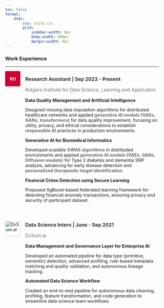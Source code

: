 ```yaml
---
toc: false
format:
    html:
        css: style.css
        grid:
            sidebar-width: 0px
            body-width: 800px
            margin-width: 0px
---
```


```{=html}
<style>
.project p:has(strong) { margin-bottom: 0.25rem !important; }
.experience-container { 
  font-size: 0.9rem !important; 
}
.highlight-tech { font-weight: bold; color: rgb(105, 106, 108); }

.experience-item {
  display: flex;
  gap: 1rem;
  margin-bottom: 2rem;
}

.company-logo {
  flex-shrink: 0;
  width: 50px;
  height: 50px;
}

.company-logo img {
  width: 100%;
  height: 100%;
  object-fit: contain;
  border-radius: 4px;
}

.experience-content {
  flex: 1;
}

.experience-header {
  margin-bottom: 1rem;
}

.position-line {
  font-weight: 600;
  font-size: 1.0rem;
  margin-bottom: 0.25rem;
}

.company-line {
  color: #6c757d;
  font-size: 0.95rem;
}

.company-line a {
  color: #6c757d;
  text-decoration: none;
}

.company-line a:hover {
  text-decoration: underline;
}
</style>
```

```{=html}
<!-- ## Education

:::: experience-container
::: project

**Rutgers Business School, Ph.D.** | 2020-2026

Information Technology, Advisor: Dr. Jaideep Vaidya

**University of Southern California, M.S.** | 2018-2020

Computer Science, Advisor: Dr. Jianhua Zhao

**Zhejiang University, B.S.** | 2013-2017

Physics | 1st class merit (top 5%)

:::
:::: -->
```

### Work Experience

------------------------------------------------------------------------

::::::::::: experience-item
:::: company-logo
::: {style="width: 50px; height: 50px; background-color: #CC0033; border-radius: 4px; display: flex; align-items: center; justify-content: center; color: white; font-weight: bold; font-size: 14px;"}
RU
:::
::::

:::::::: experience-content
::::: experience-header
::: position-line
Research Assistant \| Sep 2023 - Present
:::

::: company-line
<a href="https://sites.rutgers.edu/idsla/" target="_blank">Rutgers Institute for Data Science, Learning and Application</a>
:::
:::::

:::: experience-container
::: project
**Data Quality Management and Artificial Intelligence**

Designed missing data imputation algorithms for distributed healthcare networks and applied [generative AI models (VAEs, GANs, transformers)]{.highlight-tech} for data quality improvement, focusing on utility, privacy, and ethical considerations to establish [responsible AI]{.highlight-tech} practices in production environments.

**Generative AI for Biomedical Informatics**

Developed scalable [GWAS algorithms]{.highlight-tech} in distributed environments and applied [generative AI models (VAEs, GANs, Diffusion models)]{.highlight-tech} for Type 2 diabetes and dementia SNP analysis, advancing for early disease detection and [personalized therapeutic target identification]{.highlight-tech}.

**Financial Crime Detection using Secure Learning**

Proposed XgBoost-based federated learning framework for detecting financial anomaly transactions, ensuring privacy and security of participant dataset.
:::
::::
::::::::
:::::::::::

:::::::::: experience-item
::: company-logo
<img src="images/dvsum.jfif" alt="DvSum.ai"/>
:::

:::::::: experience-content
::::: experience-header
::: position-line
Data Science Intern \| June - Sep 2021
:::

::: company-line
<a href="https://dvsum.ai/" target="_blank">DvSum.ai</a>
:::
:::::

:::: experience-container
::: project
**Data Management and Governance Layer for Enterprise AI**

Developed an automated pipeline for data type (primitive, semantic) detection, advanced profiling, rule-based metadata matching and quality validation, and autonomous lineage tracking.

**Automated Data Science Workflow**

Created an end-to-end pipeline for autonomous data cleaning, profiling, feature transformation, and code generation to streamline data science team workflows.
:::
::::
::::::::
::::::::::
